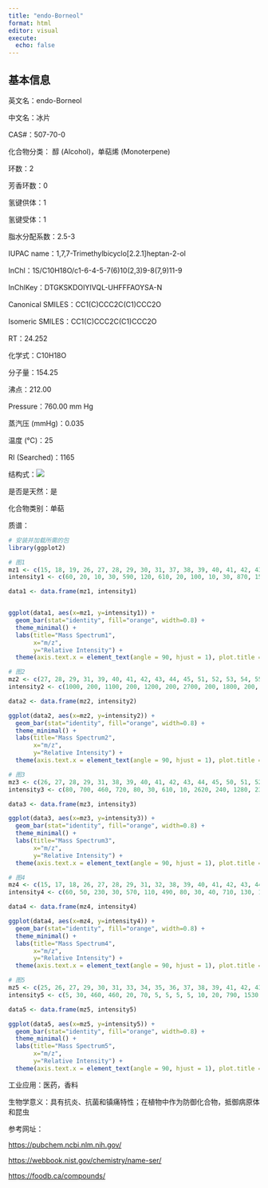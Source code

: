 ```yaml
---
title: "endo-Borneol"
format: html
editor: visual
execute: 
  echo: false
---
```


## 基本信息

英文名：endo-Borneol

中文名：冰片

CAS#：507-70-0

化合物分类： 醇 (Alcohol)，单萜烯 (Monoterpene)

环数：2

芳香环数：0

氢键供体：1

氢键受体：1

脂水分配系数：2.5-3

IUPAC name：1,7,7-Trimethylbicyclo\[2.2.1\]heptan-2-ol

InChl：1S/C10H18O/c1-6-4-5-7(6)10(2,3)9-8(7,9)11-9

InChlKey：DTGKSKDOIYIVQL-UHFFFAOYSA-N

Canonical SMILES：CC1(C)CCC2C(C1)CCC2O

Isomeric SMILES：CC1(C)CCC2C(C1)CCC2O

RT：24.252

化学式：C10H18O

分子量：154.25

沸点：212.00

Pressure：760.00 mm Hg

蒸汽压 (mmHg)：0.035

温度 (℃)：25

RI (Searched)：1165

结构式：![](images/endo-Borneol.png)

是否是天然：是

化合物类别：单萜

质谱：

```r
# 安装并加载所需的包
library(ggplot2)

# 图1
mz1 <- c(15, 18, 19, 26, 27, 28, 29, 30, 31, 37, 38, 39, 40, 41, 42, 43, 44, 45, 50, 51, 52, 53, 54, 55, 56, 57, 58, 59, 60, 61, 62, 63, 64, 65, 66, 67, 68, 69, 70, 71, 72, 73, 74, 75, 77, 78, 79, 80, 81, 82, 83, 84, 85, 86, 89, 91, 92, 93, 94, 95, 96, 97, 98, 99, 100, 103, 104, 105, 106, 107, 108, 109, 110, 111, 112, 113, 114, 115, 117, 119, 121, 122, 123, 124, 125, 126, 135, 136, 137, 139, 140, 152, 153, 154)
intensity1 <- c(60, 20, 10, 30, 590, 120, 610, 20, 100, 10, 30, 870, 150, 1660, 170, 970, 140, 70, 40, 160, 80, 530, 110, 980, 130, 300, 30, 50, 10, 10, 10, 50, 10, 240, 80, 1100, 180, 750, 260, 510, 190, 10, 10, 10, 500, 100, 580, 130, 420, 390, 430, 360, 90, 20, 10, 440, 290, 950, 190, 9999, 930, 180, 60, 90, 20, 30, 10, 190, 40, 170, 330, 290, 2150, 480, 40, 70, 10, 10, 10, 40, 700, 70, 80, 10, 30, 10, 10, 600, 70, 810, 80, 20, 10, 40)

data1 <- data.frame(mz1, intensity1)


ggplot(data1, aes(x=mz1, y=intensity1)) +
  geom_bar(stat="identity", fill="orange", width=0.8) + 
  theme_minimal() + 
  labs(title="Mass Spectrum1",
       x="m/z",
       y="Relative Intensity") + 
  theme(axis.text.x = element_text(angle = 90, hjust = 1), plot.title = element_text(hjust = 0.5))  

# 图2
mz2 <- c(27, 28, 29, 31, 39, 40, 41, 42, 43, 44, 45, 51, 52, 53, 54, 55, 56, 57, 59, 65, 67, 68, 69, 70, 71, 72, 77, 78, 79, 80, 81, 82, 83, 84, 85, 91, 92, 93, 94, 95, 96, 97, 105, 107, 108, 109, 110, 111, 112, 113, 121, 122, 136, 137, 139, 140, 154)
intensity2 <- c(1000, 200, 1100, 200, 1200, 200, 2700, 200, 1800, 200, 100, 200, 100, 700, 100, 1600, 200, 500, 100, 200, 1300, 200, 1100, 300, 800, 300, 300, 100, 500, 100, 500, 600, 500, 500, 100, 300, 200, 1000, 100, 9999, 1100, 200, 100, 100, 200, 300, 2300, 500, 100, 100, 700, 100, 600, 100, 1000, 100, 100)

data2 <- data.frame(mz2, intensity2)

ggplot(data2, aes(x=mz2, y=intensity2)) +
  geom_bar(stat="identity", fill="orange", width=0.8) + 
  theme_minimal() + 
  labs(title="Mass Spectrum2",
       x="m/z",
       y="Relative Intensity") + 
  theme(axis.text.x = element_text(angle = 90, hjust = 1), plot.title = element_text(hjust = 0.5))  

# 图3
mz3 <- c(26, 27, 28, 29, 31, 38, 39, 40, 41, 42, 43, 44, 45, 50, 51, 52, 53, 54, 55, 56, 57, 58, 59, 63, 65, 66, 67, 68, 69, 70, 71, 72, 77, 78, 79, 80, 81, 82, 83, 84, 85, 91, 92, 93, 94, 95, 96, 97, 98, 99, 105, 107, 108, 109, 110, 111, 112, 113, 119, 121, 122, 123, 124, 136, 137, 138, 139, 140, 154)
intensity3 <- c(80, 700, 460, 720, 80, 30, 610, 10, 2620, 240, 1280, 230, 160, 30, 170, 40, 360, 220, 1100, 340, 720, 70, 60, 40, 170, 110, 850, 330, 700, 360, 530, 210, 200, 20, 270, 90, 510, 560, 410, 310, 180, 180, 130, 510, 160, 9999, 640, 240, 90, 70, 100, 90, 130, 230, 1640, 300, 20, 40, 40, 340, 50, 100, 30, 290, 40, 40, 410, 110, 30)

data3 <- data.frame(mz3, intensity3)

ggplot(data3, aes(x=mz3, y=intensity3)) +
  geom_bar(stat="identity", fill="orange", width=0.8) + 
  theme_minimal() + 
  labs(title="Mass Spectrum3",
       x="m/z",
       y="Relative Intensity") + 
  theme(axis.text.x = element_text(angle = 90, hjust = 1), plot.title = element_text(hjust = 0.5)) 

# 图4
mz4 <- c(15, 17, 18, 26, 27, 28, 29, 31, 32, 38, 39, 40, 41, 42, 43, 44, 45, 50, 51, 52, 53, 54, 55, 56, 57, 58, 59, 63, 65, 66, 67, 68, 69, 70, 71, 72, 73, 77, 78, 79, 80, 81, 82, 83, 84, 85, 86, 91, 92, 93, 94, 95, 96, 97, 98, 99, 100, 105, 106, 107, 108, 109, 110, 111, 112, 113, 119, 121, 122, 123, 125, 126, 136, 137, 139, 140, 154)
intensity4 <- c(60, 50, 230, 30, 570, 110, 490, 80, 30, 40, 710, 130, 1790, 140, 740, 50, 70, 40, 120, 60, 440, 90, 1090, 140, 230, 30, 140, 40, 140, 70, 980, 230, 760, 220, 650, 290, 20, 310, 70, 480, 140, 430, 560, 420, 380, 100, 50, 260, 320, 1180, 220, 9999, 830, 170, 70, 90, 20, 150, 40, 220, 320, 290, 1630, 450, 50, 90, 40, 890, 90, 90, 40, 20, 670, 80, 950, 90, 80)

data4 <- data.frame(mz4, intensity4)

ggplot(data4, aes(x=mz4, y=intensity4)) +
  geom_bar(stat="identity", fill="orange", width=0.8) + 
  theme_minimal() + 
  labs(title="Mass Spectrum4",
       x="m/z",
       y="Relative Intensity") + 
  theme(axis.text.x = element_text(angle = 90, hjust = 1), plot.title = element_text(hjust = 0.5)) 

# 图5
mz5 <- c(25, 26, 27, 29, 30, 31, 33, 34, 35, 36, 37, 38, 39, 41, 42, 43, 45, 46, 47, 48, 49, 50, 51, 52, 53, 54, 55, 56, 57, 58, 59, 60, 61, 62, 63, 64, 65, 66, 67, 68, 69, 70, 71, 72, 73, 74, 75, 76, 77, 78, 79, 80, 81, 82, 83, 84, 85, 86, 87, 88, 89, 90, 91, 92, 93, 94, 95, 96, 97, 98, 99, 100, 101, 102, 103, 104, 105, 106, 107, 108, 109, 110, 111, 112, 113, 114, 115, 116, 117, 118, 119, 120, 121, 122, 123, 124, 125, 126, 127, 128, 129, 130, 131, 132, 134, 135, 136, 137, 138, 139)
intensity5 <- c(5, 30, 460, 460, 20, 70, 5, 5, 5, 5, 10, 20, 790, 1530, 190, 910, 100, 5, 5, 5, 5, 30, 150, 50, 510, 160, 1250, 180, 340, 20, 110, 5, 5, 10, 60, 20, 260, 90, 1160, 200, 840, 300, 710, 260, 10, 5, 5, 10, 400, 70, 490, 190, 520, 450, 460, 450, 100, 20, 5, 5, 10, 5, 280, 300, 880, 190, 9999, 850, 210, 100, 130, 10, 5, 5, 20, 5, 190, 40, 170, 300, 310, 1650, 390, 30, 60, 10, 5, 5, 10, 5, 20, 5, 560, 60, 70, 5, 20, 5, 5, 5, 5, 5, 5, 5, 5, 5, 440, 60, 10, 600)

data5 <- data.frame(mz5, intensity5)

ggplot(data5, aes(x=mz5, y=intensity5)) +
  geom_bar(stat="identity", fill="orange", width=0.8) + 
  theme_minimal() + 
  labs(title="Mass Spectrum5",
       x="m/z",
       y="Relative Intensity") + 
  theme(axis.text.x = element_text(angle = 90, hjust = 1), plot.title = element_text(hjust = 0.5)) 
```

工业应用：医药，香料

生物学意义：具有抗炎、抗菌和镇痛特性；在植物中作为防御化合物，抵御病原体和昆虫

参考网址：

<https://pubchem.ncbi.nlm.nih.gov/>

<https://webbook.nist.gov/chemistry/name-ser/>

<https://foodb.ca/compounds/>
